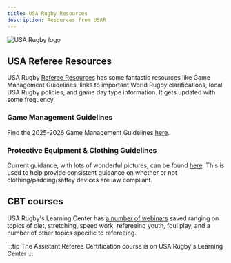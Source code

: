 ```yaml
---
title: USA Rugby Resources
description: Resources from USAR
---
```



<Image
  src={usarLogo}
  alt='USA Rugby logo'
  width={usarLogo.width}
  height={usarLogo.height}
/>

## USA Referee Resources

USA Rugby <a href='https://usa.rugby/referee-resources' target='_blank'>Referee Resources</a> has some fantastic resources like Game Management Guidelines, links to important
World Rugby clarifications, local USA Rugby policies, and game day type information.
It gets updated with some frequency.

### Game Management Guidelines

Find the 2025-2026 Game Management Guidelines <a href='https://d26phqdbpt0w91.cloudfront.net/NonVideo/4abafdf7-930a-44e7-94ad-6b4fd248f81a.pdf' target='_blank'>here</a>.

### Protective Equipment & Clothing Guidelines

Current guidance, with lots of wonderful pictures, can be found <a href='https://d26phqdbpt0w91.cloudfront.net/NonVideo/d32ef3b6-46e5-4c06-9fc5-449bfb2f2963.pdf' target='_blank'>here</a>. This is used to help provide consistent guidance on whether or not clothing/padding/saftey devices are law compliant.

## CBT courses

USA Rugby's Learning Center has <a href='https://usarugby.docebosaas.com/learn/catalog' target='_blank'>a number of webinars</a> saved ranging on topics of diet, stretching, speed work, refereeing youth, foul play, and a number of other topics specific to refereeing.

:::tip
The Assistant Referee Certification course is on USA Rugby's Learning Center
:::

